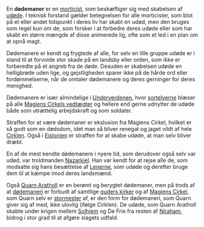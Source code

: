 {{title:Dødemaner}}
{{author:Laura Holmegaard}}
{{timestamp:2014-09-17T19:59:32Z}}
{{copyright:Dødemaner}}
En '''dødemaner''' er en [[morticist]], som beskæftiger sig med skabelsen af [[udøde]]. I teknisk forstand gælder betegnelsen for alle morticister, som blot på et eller andet tidspunkt i deres liv har skabt en udød, men den bruges som regel kun om de, som forsker i at forbedre deres udøde eller som har skabt en større mængde af disse animerede lig, ofte som et led i en plan om at opnå magt.

Dødemanere er kendt og frygtede af alle, for selv en lille gruppe udøde er i stand til at forvolde stor skade på en landsby eller orden, som ikke er forberedte på et angreb fra de døde. Desuden er skabelsen udøde en helligbrøde uden lige, og gejstligheden sparer ikke på de hårde ord eller fordømmelserne, når de omtaler dødemanere og deres gerninger for deres menighed.

Dødemanere er især almindelige i [[Underverdenen]], hvor [[sortelver|sortelverne]] blæser på alle [[Magiens Cirkels vedtægter]] og hellere end gerne udnytter de udøde både som utrættelig arbejdskraft og som soldater.

Straffen for at være dødemaner er ekslusion fra Magiens Cirkel, hvilket er så godt som en dødsdom, idet man så bliver renegat og jaget vildt af hele [[Cirklen]]. Også i [[Eislonien]] er straffen for at skabe udøde, at man selv bliver dræbt.

En af de mest kendte dødemanere i nyere tid, som derudover også selv var udød, var troldmanden [[Nazarkiel]]. Han var kendt for at rejse alle de, som modsatte sig hans besættelse af [[Lenerne]], som udøde og derefter bruge dem til at kæmpe imod deres landsmænd.

Også [[Quarn Aratholl]] er en berømt og berygtet dødemaner, men på trods af at [[dødemaneri]] er forbudt af samtlige [[guderne|guders kirker]] og af [[Magiens Cirkel]], som Quarn selv er [[stormester (verdslig)|stormester]] af, er den form for dødemaneri, som Quarn giver sig af med, ikke ulovlig (ifølge Cirklen). De udøde, som Quarn Aratholl skabte under krigen mellem [[Solhjem]] og De Frie fra resten af [[Niraham]], bidrog i stor grad til at afgøre slagets udfald.